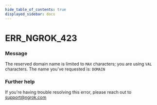 ```yaml
---
hide_table_of_contents: true
displayed_sidebar: docs
---
```



# ERR_NGROK_423

### Message

The reserved domain name is limited to `MAX` characters; you are using `VAL` characters.
The name you've requested is: `DOMAIN`

<ErrorDetails error="err_ngrok_423" />

### Further help

If you're having trouble resolving this error, please reach out to [support@ngrok.com](mailto:support@ngrok.com?subject=Help%20with%20ERR_NGROK_423)
